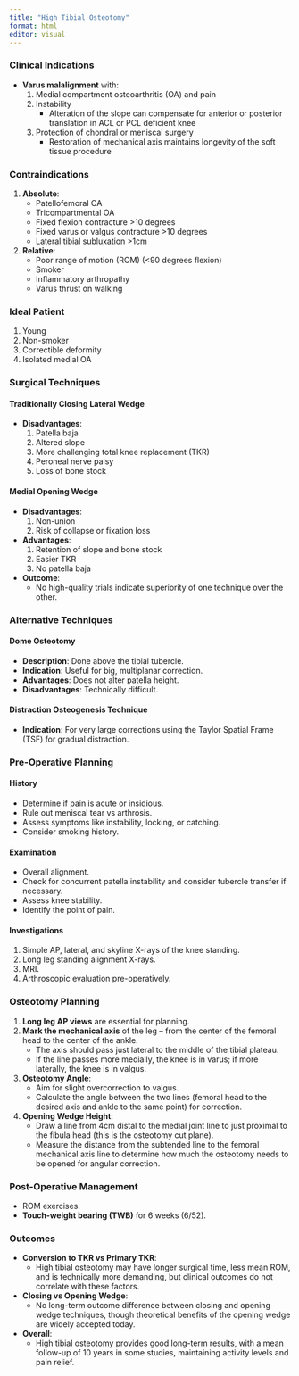 ```yaml
---
title: "High Tibial Osteotomy"
format: html
editor: visual
---
```

### Clinical Indications
- **Varus malalignment** with:
  1. Medial compartment osteoarthritis (OA) and pain
  2. Instability
     - Alteration of the slope can compensate for anterior or posterior translation in ACL or PCL deficient knee
  3. Protection of chondral or meniscal surgery
     - Restoration of mechanical axis maintains longevity of the soft tissue procedure

### Contraindications
1. **Absolute**:
   - Patellofemoral OA
   - Tricompartmental OA
   - Fixed flexion contracture >10 degrees
   - Fixed varus or valgus contracture >10 degrees
   - Lateral tibial subluxation >1cm

2. **Relative**:
   - Poor range of motion (ROM) (<90 degrees flexion)
   - Smoker
   - Inflammatory arthropathy
   - Varus thrust on walking

### Ideal Patient
1. Young
2. Non-smoker
3. Correctible deformity
4. Isolated medial OA

### Surgical Techniques

#### Traditionally Closing Lateral Wedge
- **Disadvantages**:
  1. Patella baja
  2. Altered slope
  3. More challenging total knee replacement (TKR)
  4. Peroneal nerve palsy
  5. Loss of bone stock

#### Medial Opening Wedge
- **Disadvantages**:
  1. Non-union
  2. Risk of collapse or fixation loss
- **Advantages**:
  1. Retention of slope and bone stock
  2. Easier TKR
  3. No patella baja
- **Outcome**:
  - No high-quality trials indicate superiority of one technique over the other.

### Alternative Techniques

#### Dome Osteotomy
- **Description**: Done above the tibial tubercle.
- **Indication**: Useful for big, multiplanar correction.
- **Advantages**: Does not alter patella height.
- **Disadvantages**: Technically difficult.

#### Distraction Osteogenesis Technique
- **Indication**: For very large corrections using the Taylor Spatial Frame (TSF) for gradual distraction.

### Pre-Operative Planning
#### History
- Determine if pain is acute or insidious.
- Rule out meniscal tear vs arthrosis.
- Assess symptoms like instability, locking, or catching.
- Consider smoking history.

#### Examination
- Overall alignment.
- Check for concurrent patella instability and consider tubercle transfer if necessary.
- Assess knee stability.
- Identify the point of pain.

#### Investigations
1. Simple AP, lateral, and skyline X-rays of the knee standing.
2. Long leg standing alignment X-rays.
3. MRI.
4. Arthroscopic evaluation pre-operatively.

### Osteotomy Planning
1. **Long leg AP views** are essential for planning.
2. **Mark the mechanical axis** of the leg – from the center of the femoral head to the center of the ankle.
   - The axis should pass just lateral to the middle of the tibial plateau.
   - If the line passes more medially, the knee is in varus; if more laterally, the knee is in valgus.
3. **Osteotomy Angle**:
   - Aim for slight overcorrection to valgus.
   - Calculate the angle between the two lines (femoral head to the desired axis and ankle to the same point) for correction.

4. **Opening Wedge Height**:
   - Draw a line from 4cm distal to the medial joint line to just proximal to the fibula head (this is the osteotomy cut plane).
   - Measure the distance from the subtended line to the femoral mechanical axis line to determine how much the osteotomy needs to be opened for angular correction.

### Post-Operative Management
- ROM exercises.
- **Touch-weight bearing (TWB)** for 6 weeks (6/52).

### Outcomes
- **Conversion to TKR vs Primary TKR**:
  - High tibial osteotomy may have longer surgical time, less mean ROM, and is technically more demanding, but clinical outcomes do not correlate with these factors.
  
- **Closing vs Opening Wedge**:
  - No long-term outcome difference between closing and opening wedge techniques, though theoretical benefits of the opening wedge are widely accepted today.

- **Overall**:
  - High tibial osteotomy provides good long-term results, with a mean follow-up of 10 years in some studies, maintaining activity levels and pain relief.
